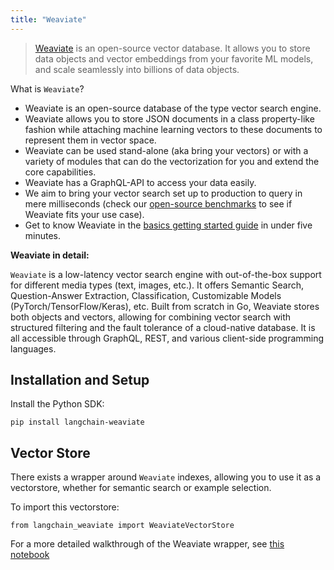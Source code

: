 ```yaml
---
title: "Weaviate"
---
```


> [Weaviate](https://weaviate.io/) is an open-source vector database. It allows you to store data objects and vector embeddings from your favorite ML models, and scale seamlessly into billions of data objects.

What is `Weaviate`?

* Weaviate is an open-source ​database of the type ​vector search engine.
* Weaviate allows you to store JSON documents in a class property-like fashion while attaching machine learning vectors to these documents to represent them in vector space.
* Weaviate can be used stand-alone (aka bring your vectors) or with a variety of modules that can do the vectorization for you and extend the core capabilities.
* Weaviate has a GraphQL-API to access your data easily.
* We aim to bring your vector search set up to production to query in mere milliseconds (check our [open-source benchmarks](https://weaviate.io/developers/weaviate/current/benchmarks/) to see if Weaviate fits your use case).
* Get to know Weaviate in the [basics getting started guide](https://weaviate.io/developers/weaviate/current/core-knowledge/basics.html) in under five minutes.

**Weaviate in detail:**

`Weaviate` is a low-latency vector search engine with out-of-the-box support for different media types (text, images, etc.). It offers Semantic Search, Question-Answer Extraction, Classification, Customizable Models (PyTorch/TensorFlow/Keras), etc. Built from scratch in Go, Weaviate stores both objects and vectors, allowing for combining vector search with structured filtering and the fault tolerance of a cloud-native database. It is all accessible through GraphQL, REST, and various client-side programming languages.

## Installation and Setup

Install the Python SDK:

```
pip install langchain-weaviate
```

## Vector Store

There exists a wrapper around `Weaviate` indexes, allowing you to use it as a vectorstore, whether for semantic search or example selection.

To import this vectorstore:

```
from langchain_weaviate import WeaviateVectorStore
```

For a more detailed walkthrough of the Weaviate wrapper, see [this notebook](/src/oss/integrations/vectorstores/weaviate)
